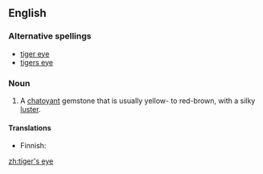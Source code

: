 ==English==

===Alternative spellings===
*[[tiger eye]]
*[[tigers eye]]

===Noun===
{{en-noun}}

# A [[chatoyant]] gemstone that is usually yellow- to red-brown, with a silky [[luster]].

====Translations====
{{top}}
* Finnish: {{t-|fi|tiikerinsilmä}}
{{bottom}}

[[zh:tiger's eye]]